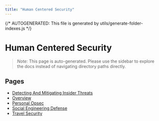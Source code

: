 ```yaml
---
title: "Human Centered Security"
---
```


{/* AUTOGENERATED: This file is generated by utils/generate-folder-indexes.js */}

# Human Centered Security

> _Note:_ This page is auto-generated. Please use the sidebar to explore the docs instead of
> navigating directory paths directly.

## Pages

- [Detecting And Mitigating Insider Threats](/opsec/old/human-centered-security/detecting-and-mitigating-insider-threats)
- [Overview](/opsec/old/human-centered-security/overview)
- [Personal Opsec](/opsec/old/human-centered-security/personal-opsec)
- [Social Engineering Defense](/opsec/old/human-centered-security/social-engineering-defense)
- [Travel Security](/opsec/old/human-centered-security/travel-security)
